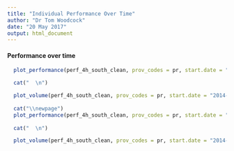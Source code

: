 ```yaml
---
title: "Individual Performance Over Time"
author: "Dr Tom Woodcock"
date: "20 May 2017"
output: html_document
---
```

\newpage
#### Performance over time

```r
  
  plot_performance(perf_4h_south_clean, prov_codes = pr, start.date = "2014-02-01",end.date = "2017-02-01", brk.date = "2016-02-01", all_provs = all_provs)

  cat("  \n")

  plot_volume(perf_4h_south_clean, prov_codes = pr, start.date = "2014-02-01",end.date = "2017-02-01", brk.date = "2016-02-01", all_provs = all_provs)
  
  cat("\\newpage")
  plot_performance(perf_4h_south_clean, prov_codes = pr, start.date = "2014-02-01",end.date = "2017-02-01", brk.date = "2016-02-01", adm_only = TRUE, max_lower_y_scale = 40, all_provs = all_provs)
  
  cat("  \n")

  plot_volume(perf_4h_south_clean, prov_codes = pr, start.date = "2014-02-01",end.date = "2017-02-01", brk.date = "2016-02-01", adm_only = TRUE, min_upper_y_scale = 750, all_provs = all_provs)
  
```